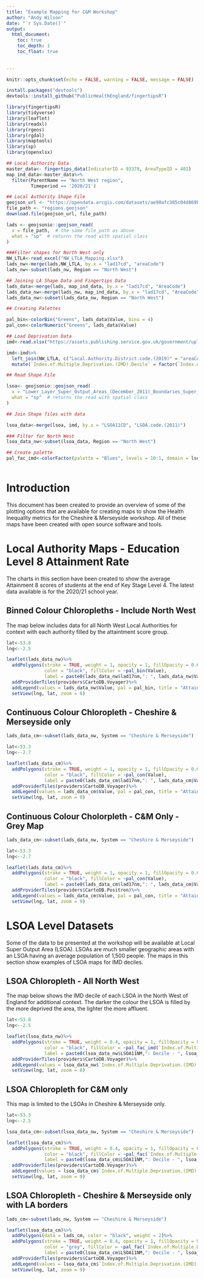 ```yaml
---
title: "Example Mapping for C&M Workshop"
author: "Andy Wilson"
date: "`r Sys.Date()`"
output:
  html_document:
    toc: true
    toc_depth: 1
    toc_float: true
    
    
---
```


```r
knitr::opts_chunk$set(echo = FALSE, warning = FALSE, message = FALSE)

install.packages("devtools")
devtools::install_github("PublicHealthEngland/fingertipsR")

library(fingertipsR)
library(tidyverse)
library(leaflet)
library(readxl)
library(rgeos)
library(rgdal)
library(maptools)
library(sp)
library(openxlsx)
```


```r
## Local Authority Data
master_data<- fingertips_data(IndicatorID = 93378, AreaTypeID = 401)
map_ind_data<-master_data%>%
  filter(ParentName == "North West region",
         Timeperiod == '2020/21')

## Local Authority Shape File
geojson_url <- "https://opendata.arcgis.com/datasets/ae90afc385c04d869bc8cf8890bd1bcd_4.geojson"
file_path <- "regions.geojson"
download.file(geojson_url, file_path)

lads <- geojsonio::geojson_read(
  x = file_path,  # the same file_path as above
  what = "sp"  # returns the read with spatial class
)

###Filter shapes for North West only
NW_LTLA<-read_excel("NW_LTLA_Mapping.xlsx")
lads_nw<-merge(lads,NW_LTLA, by.x = "lad17cd", "areaCode")
lads_nw<-subset(lads_nw, Region == "North West")

## Joining LA Shape Data and Fingertips Data
lads_data<-merge(lads, map_ind_data, by.x = "lad17cd", "AreaCode")
lads_data_nw<-merge(lads_nw, map_ind_data, by.x = "lad17cd", "AreaCode")
lads_data_nw<-subset(lads_data_nw, Region == "North West")

## Creating Palettes

pal_bin<-colorBin("Greens", lads_data$Value, bins = 4)
pal_con<-colorNumeric("Greens", lads_data$Value)


```

```r

## Load Deprivation Data
imd<-read.xlsx("https://assets.publishing.service.gov.uk/government/uploads/system/uploads/attachment_data/file/833970/File_1_-_IMD2019_Index_of_Multiple_Deprivation.xlsx", sheet = 2)

imd<-imd%>%
  left_join(NW_LTLA, c("Local.Authority.District.code.(2019)" = "areaCode"))%>%
  mutate(`Index.of.Multiple.Deprivation.(IMD).Decile` = factor(`Index.of.Multiple.Deprivation.(IMD).Decile`))

## Read Shape File

lsoa<- geojsonio::geojson_read(
  x = "Lower_Layer_Super_Output_Areas_(December_2011)_Boundaries_Super_Generalised_Clipped_(BSC)_EW_V3.geojson",  # the same file_path as above
  what = "sp"  # returns the read with spatial class
)

## Join Shape files with data

lsoa_data<-merge(lsoa, imd, by.x = "LSOA11CD", "LSOA.code.(2011)")

### Filter for North West
lsoa_data_nw<-subset(lsoa_data, Region == "North West")

## Create palette
pal_fac_imd<-colorFactor(palette = "Blues", levels = 10:1, domain = lsoa_data_nw$`Index.of.Multiple.Deprivation.(IMD).Decile`)



```


# Introduction
This document has been created to provide an overview of some of the plotting options that are available for creating maps to show the Health Inequality metrics for the Cheshire & Merseyside workshop. All of these maps have been created with open source software and tools.

# Local Authority Maps - Education Level 8 Attainment Rate {.tabset .tabset-fate}
The charts in this section have been created to show the average Attainment 8 scores of students at the end of Key Stage Level 4. The latest data available is for the 2020/21 school year.

## Binned Colour Chloropleths - Include North West
The map below includes data for all North West Local Authorities for context with each authority filled by the attaintment score group.

```r


lat<-53.8
lng<--2.5

leaflet(lads_data_nw)%>%
  addPolygons(stroke = TRUE, weight = 1, opacity = 1, fillOpacity = 0.6,
              color = "black", fillColor = ~pal_bin(Value),
              label = paste0(lads_data_nw$lad17nm,": ", lads_data_nw$Value," - (", round(lads_data_nw$LowerCI95.0limit,1)," - ",round(lads_data_nw$UpperCI95.0limit,1), ")"))%>%
  addProviderTiles(providers$CartoDB.Voyager)%>%
  addLegend(values = lads_data_nw$Value, pal = pal_bin, title = "Attainment Score",position = "topright")%>%
  setView(lng, lat, zoom = 8)

```

## Continuous Colour Chloropleth - Cheshire & Merseyside only
```r

lads_data_cm<-subset(lads_data_nw, System == "Cheshire & Merseyside")

lat<-53.3
lng<--2.7

leaflet(lads_data_cm)%>%
  addPolygons(stroke = TRUE, weight = 1, opacity = 1, fillOpacity = 0.6,
              color = "black", fillColor = ~pal_con(Value),
              label = paste0(lads_data_cm$lad17nm,": ", lads_data_cm$Value," - (", round(lads_data_cm$LowerCI95.0limit,1)," - ",round(lads_data_cm$UpperCI95.0limit,1), ")"))%>%
  addProviderTiles(providers$CartoDB.Voyager)%>%
  addLegend(values = lads_data_cm$Value, pal = pal_con, title = "Attainment Score",position = "topright")%>%
  setView(lng, lat, zoom = 9)

```

## Continuous Colour Cholorpleth - C&M Only - Grey Map
```r

lads_data_cm<-subset(lads_data_nw, System == "Cheshire & Merseyside")

lat<-53.3
lng<--2.7

leaflet(lads_data_cm)%>%
  addPolygons(stroke = TRUE, weight = 1, opacity = 1, fillOpacity = 0.6,
              color = "black", fillColor = ~pal_con(Value),
              label = paste0(lads_data_cm$lad17nm,": ", lads_data_cm$Value," - (", round(lads_data_cm$LowerCI95.0limit,1)," - ",round(lads_data_cm$UpperCI95.0limit,1), ")"))%>%
  addProviderTiles(providers$CartoDB.Positron)%>%
  addLegend(values = lads_data_cm$Value, pal = pal_con, title = "Attainment Score",position = "topright")%>%
  setView(lng, lat, zoom = 9)
```

# LSOA Level Datasets {.tabset .tabset-fade}
Some of the data to be presented at the workshop will be available at Local Super Output Area (LSOA). LSOAs are much smaller geographic areas with an LSOA having an average population of 1,500 people. The maps in this section show examples of LSOA maps for IMD deciles.


## LSOA Chloropleth - All North West
The map below shows the IMD decile of each LSOA in the North West of England for additional context. The darker the colour the LSOA is filled by the more deprived the area, the lighter the more affluent.
```r

lat<-53.8
lng<--2.5

leaflet(lsoa_data_nw)%>%
  addPolygons(stroke = TRUE, weight = 0.4, opacity = 1, fillOpacity = 0.6,
              color = "black", fillColor = ~pal_fac_imd(`Index.of.Multiple.Deprivation.(IMD).Decile`),
              label = paste0(lsoa_data_nw$LSOA11NM,": Decile - ", lsoa_data_nw$`Index.of.Multiple.Deprivation.(IMD).Decile`))%>%
  addProviderTiles(providers$CartoDB.Voyager)%>%
  addLegend(values = lsoa_data_nw$`Index.of.Multiple.Deprivation.(IMD).Decile`, pal = pal_fac_imd, title = "IMD Decile - 2019",position = "topright")%>%
  setView(lng, lat, zoom = 8)

```
## LSOA Chloropleth for C&M only
This map is limited to the LSOAs in Cheshire & Merseyside only.

```r

lat<-53.3
lng<--2.5

lsoa_data_cm<-subset(lsoa_data_nw, System == "Cheshire & Merseyside")

leaflet(lsoa_data_cm)%>%
  addPolygons(stroke = TRUE, weight = 0.4, opacity = 1, fillOpacity = 0.6,
              color = "black", fillColor = ~pal_fac(`Index.of.Multiple.Deprivation.(IMD).Decile`),
              label = paste0(lsoa_data_cm$LSOA11NM,": Decile - ", lsoa_data_cm$`Index.of.Multiple.Deprivation.(IMD).Decile`))%>%
  addProviderTiles(providers$CartoDB.Voyager)%>%
  addLegend(values = lsoa_data_cm$`Index.of.Multiple.Deprivation.(IMD).Decile`, pal = pal_fac, title = "IMD Decile - 2019",position = "topright")%>%
  setView(lng, lat, zoom = 9)


```

## LSOA Chloropleth - Cheshire & Merseyside only with LA borders
```r

lads_cm<-subset(lads_nw, System == "Cheshire & Merseyside")

leaflet(lsoa_data_cm)%>%
  addPolygons(data = lads_cm, color = "black", weight = 2)%>%
  addPolygons(stroke = TRUE, weight = 0.4, opacity = 1, fillOpacity = 0.6,
              color = "grey", fillColor = ~pal_fac(`Index.of.Multiple.Deprivation.(IMD).Decile`),
              label = paste0(lsoa_data_cm$LSOA11NM,": Decile - ", lsoa_data_cm$`Index.of.Multiple.Deprivation.(IMD).Decile`))%>%
  addProviderTiles(providers$CartoDB.Voyager)%>%
  addLegend(values = lsoa_data_cm$`Index.of.Multiple.Deprivation.(IMD).Decile`, pal = pal_fac, title = "IMD Decile - 2019",position = "topright")%>%
  setView(lng, lat, zoom = 9)
```

